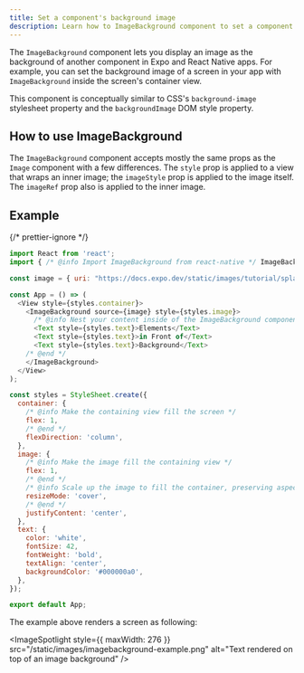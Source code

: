 ```yaml
---
title: Set a component's background image
description: Learn how to ImageBackground component to set a component's background image.
---
```



The `ImageBackground` component lets you display an image as the background of another component in Expo and React Native apps. For example, you can set the background image of a screen in your app with `ImageBackground` inside the screen's container view.

This component is conceptually similar to CSS's `background-image` stylesheet property and the `backgroundImage` DOM style property.

## How to use ImageBackground

The `ImageBackground` component accepts mostly the same props as the `Image` component with a few differences. The `style` prop is applied to a view that wraps an inner image; the `imageStyle` prop is applied to the image itself. The `imageRef` prop also is applied to the inner image.

## Example

<SnackInline label="Using ImageBackground component">

{/* prettier-ignore */}
```js
import React from 'react';
import { /* @info Import ImageBackground from react-native */ ImageBackground/* @end */, StyleSheet, Text, View } from 'react-native';

const image = { uri: "https://docs.expo.dev/static/images/tutorial/splash.png" };

const App = () => (
  <View style={styles.container}>
    <ImageBackground source={image} style={styles.image}>
      /* @info Nest your content inside of the ImageBackground component */
      <Text style={styles.text}>Elements</Text>
      <Text style={styles.text}>in Front of</Text>
      <Text style={styles.text}>Background</Text>
    /* @end */
    </ImageBackground>
  </View>
);

const styles = StyleSheet.create({
  container: {
    /* @info Make the containing view fill the screen */
    flex: 1,
    /* @end */
    flexDirection: 'column',
  },
  image: {
    /* @info Make the image fill the containing view */
    flex: 1,
    /* @end */
    /* @info Scale up the image to fill the container, preserving aspect ratio */
    resizeMode: 'cover',
    /* @end */
    justifyContent: 'center',
  },
  text: {
    color: 'white',
    fontSize: 42,
    fontWeight: 'bold',
    textAlign: 'center',
    backgroundColor: '#000000a0',
  },
});

export default App;
```

</SnackInline>

The example above renders a screen as following:

<ImageSpotlight
  style={{ maxWidth: 276 }}
  src="/static/images/imagebackground-example.png"
  alt="Text rendered on top of an image background"
/>
